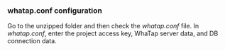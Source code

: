 ### whatap.conf configuration

Go to the unzipped folder and then check the _whatap.conf_ file. In _whatap.conf_, enter the project access key, WhaTap server data, and DB connection data.

